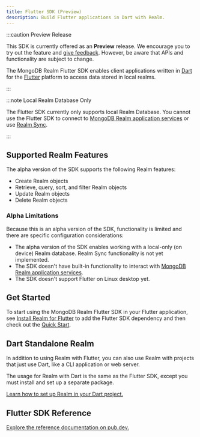 ```yaml
---
title: Flutter SDK (Preview)
description: Build Flutter applications in Dart with Realm.
---
```


:::caution Preview Release

This SDK is currently offered as an **Preview** release. We encourage you
to try out the feature and [give
feedback](https://feedback.mongodb.com/forums/923521-realm/). However,
be aware that APIs and functionality are subject to change.

The MongoDB Realm Flutter SDK enables client applications written in
[Dart](https://dart.dev/) for the [Flutter](https://flutter.dev/)
platform to access data stored in local realms.

:::

:::note Local Realm Database Only

The Flutter SDK currently only supports local Realm Database. You cannot
use the Flutter SDK to connect to [MongoDB Realm application
services](https://www.mongodb.com/docs/realm/cloud#std-label-realm-cloud) or use [Realm
Sync](https://www.mongodb.com/docs/realm/sync/learn/overview#std-label-sync).

:::

## Supported Realm Features

The alpha version of the SDK supports the following Realm features:

- Create Realm objects
- Retrieve, query, sort, and filter Realm objects
- Update Realm objects
- Delete Realm objects

### Alpha Limitations

Because this is an alpha version of the SDK, functionality is limited
and there are specific configuration considerations:

- The alpha version of the SDK enables working with a local-only (on
  device) Realm database. Realm Sync functionality is not yet
  implemented.
- The SDK doesn't have built-in functionality to interact with
  [MongoDB Realm application
  services](https://www.mongodb.com/docs/realm/cloud#std-label-realm-cloud).
- The SDK doesn't support Flutter on Linux desktop yet.

## Get Started

To start using the MongoDB Realm Flutter SDK in your Flutter
application, see [Install Realm for Flutter](./install) to add the Flutter SDK dependency and then check out
the [Quick Start](./quick-start).

## Dart Standalone Realm

In addition to using Realm with Flutter, you can also use Realm with
projects that just use Dart, like a CLI application or web server.

The usage for Realm with Dart is the same as the Flutter SDK, except you
must install and set up a separate package.

[Learn how to set up Realm in your Dart
project.](./install#dart-standalone-installation)

## Flutter SDK Reference

[Explore the reference documentation on
pub.dev.](https://pub.dev/documentation/realm/latest/)
